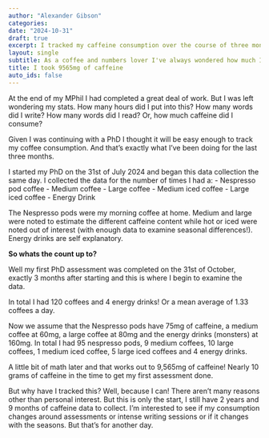 ```yaml
---
author: "Alexander Gibson"
categories:
date: "2024-10-31"
draft: true
excerpt: I tracked my caffeine consumption over the course of three months while completing my first PhD assessment. Here's how much I had.
layout: single
subtitle: As a coffee and numbers lover I've always wondered how much I have. So I set to find out.
title: I took 9565mg of caffeine
auto_ids: false
---
```

At the end of my MPhil I had completed a great deal of work. But I was left wondering my stats. How many hours did I put into this? How many words did I write? How many words did I read? Or, how much caffeine did I consume?

Given I was continuing with a PhD I thought it will be easy enough to track my coffee consumption. And that's exactly what I've been doing for the last three months.

I started my PhD on the 31st of July 2024 and began this data collection the same day. I collected the data for the number of times I had a:
- Nespresso pod coffee
- Medium coffee
- Large coffee
- Medium iced coffee
- Large iced coffee
- Energy Drink

The Nespresso pods were my morning coffee at home. Medium and large were noted to estimate the different caffeine content while hot or iced were noted out of interest (with enough data to examine seasonal differences!). Energy drinks are self explanatory. 

**So whats the count up to?**

Well my first PhD assessment was completed on the 31st of October, exactly 3 months after starting and this is where I begin to examine the data.

In total I had 120 coffees and 4 energy drinks! Or a mean average of 1.33 coffees a day.

Now we assume that the Nespresso pods have 75mg of caffeine, a medium coffee at 60mg, a large coffee at 80mg and the energy drinks (monsters) at 160mg. In total I had 95 nespresso pods, 9 medium coffees, 10 large coffees, 1 medium iced coffee, 5 large iced coffees and 4 energy drinks. 

A little bit of math later and that works out to 9,565mg of caffeine! Nearly 10 grams of caffeine in the time to get my first assessment done.

But why have I tracked this? Well, because I can! There aren't many reasons other than personal interest. But this is only the start, I still have 2 years and 9 months of caffeine data to collect. I'm interested to see if my consumption changes around assessments or intense writing sessions or if it changes with the seasons. But that's for another day.








